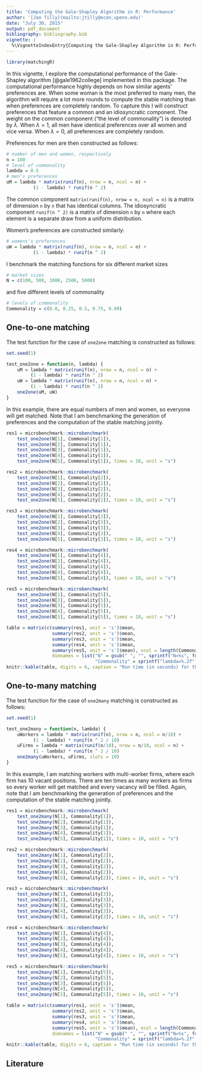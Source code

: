 ```yaml
---
title: 'Computing the Gale-Shapley Algorithm in R: Performance'
author: '[Jan Tilly](mailto:jtilly@econ.upenn.edu)'
date: "July 30, 2015"
output: pdf_document
bibliography: bibliography.bib
vignette: |
  %\VignetteIndexEntry{Computing the Gale-Shapley Algorithm in R: Performance} %\VignetteEngine{knitr::rmarkdown} \usepackage[utf8]{inputenc}
---
```


```r
library(matchingR)
```
In this vignette, I explore the computational performance of the Gale-Shapley algorithm [@gale1962college] implemented in this package.
The computational performance highly depends on how similar agents' preferences are. When some woman is the most preferred to many men,
the algorithm will require a lot more rounds to compute the stable matching than when preferences are completely random. To capture
this I will construct preferences that feature a common and an idiosyncratic component. The weight on the common component ("the level of commonality")
is denoted by $\lambda$. When $\lambda=1$, all men have identical preferences over all women and vice versa. When $\lambda=0$, all preferences are completely random.

Preferences for men are then constructed as follows:
```r
# number of men and women, respectively
n = 100
# level of commonality
lambda = 0.5
# men's preferences
uM = lambda * matrix(runif(n), nrow = n, ncol = n) +
          (1 - lambda) * runif(n ^ 2)
```
The common component `matrix(runif(n), nrow = n, ncol = n)` is a matrix
of dimension `n` by `n` that has identical columns. The idiosyncratic component `runif(n ^ 2)`
is a matrix of dimension `n` by `n` where each element is a separate draw from a uniform distribution. 

Women's preferences are constructed similarly:
```r
# womens's preferences
uW = lambda * matrix(runif(n), nrow = n, ncol = n) +
          (1 - lambda) * runif(n ^ 2)
```
I benchmark the matching functions for six different market sizes
```r
# market sizes
N = c(100, 500, 1000, 2500, 5000)
```
and five different levels of commonality
```r
# levels of commonality
Commonality = c(0.0, 0.25, 0.5, 0.75, 0.99)
```

## One-to-one matching
The test function for the case of `one2one` matching is constructed as follows:
```r
set.seed(1)

test_one2one = function(n, lambda) {
    uM = lambda * matrix(runif(n), nrow = n, ncol = n) +
         (1 - lambda) * runif(n ^ 2)
    uW = lambda * matrix(runif(n), nrow = n, ncol = n) +
         (1 - lambda) * runif(n ^ 2)
    one2one(uM, uW)
}
```
In this example, there are equal numbers of men and women, so everyone will get matched. Note that I am benchmarking the generation of preferences and the computation of the stable matching jointly.
```r
res1 = microbenchmark::microbenchmark(
    test_one2one(N[1], Commonality[1]),
    test_one2one(N[2], Commonality[1]),
    test_one2one(N[3], Commonality[1]),
    test_one2one(N[4], Commonality[1]),
    test_one2one(N[5], Commonality[1]), times = 10, unit = "s")

res2 = microbenchmark::microbenchmark(
    test_one2one(N[1], Commonality[2]),
    test_one2one(N[2], Commonality[2]),
    test_one2one(N[3], Commonality[2]),
    test_one2one(N[4], Commonality[2]),
    test_one2one(N[5], Commonality[2]), times = 10, unit = "s")

res3 = microbenchmark::microbenchmark(
    test_one2one(N[1], Commonality[3]),
    test_one2one(N[2], Commonality[3]),
    test_one2one(N[3], Commonality[3]),
    test_one2one(N[4], Commonality[3]),
    test_one2one(N[5], Commonality[3]), times = 10, unit = "s")

res4 = microbenchmark::microbenchmark(
    test_one2one(N[1], Commonality[4]),
    test_one2one(N[2], Commonality[4]),
    test_one2one(N[3], Commonality[4]),
    test_one2one(N[4], Commonality[4]),
    test_one2one(N[5], Commonality[4]), times = 10, unit = "s")

res5 = microbenchmark::microbenchmark(
    test_one2one(N[1], Commonality[5]),
    test_one2one(N[2], Commonality[5]),
    test_one2one(N[3], Commonality[5]),
    test_one2one(N[4], Commonality[5]),
    test_one2one(N[5], Commonality[5]), times = 10, unit = "s")
```

```r
table = matrix(c(summary(res1, unit = 's')$mean,
                 summary(res2, unit = 's')$mean,
                 summary(res3, unit = 's')$mean,
                 summary(res4, unit = 's')$mean,
                 summary(res5, unit = 's')$mean), ncol = length(Commonality), 
                 dimnames = list("N" = gsub(" ", "", sprintf("N=%s", format(N, big.mark = ","))), 
                                 "Commonality" = sprintf("lambda=%.2f" , Commonality)))
knitr::kable(table, digits = 6, caption = "Run time (in seconds) for the matching of men to women")
```

## One-to-many matching
The test function for the case of `one2many` matching is constructed as follows:
```r
set.seed(1)

test_one2many = function(n, lambda) {
    uWorkers = lambda * matrix(runif(n), nrow = n, ncol = n/10) +
          (1 - lambda) * runif(n ^ 2 / 10)
    uFirms = lambda * matrix(runif(n/10), nrow = n/10, ncol = n) +
          (1 - lambda) * runif(n ^ 2 / 10)
    one2many(uWorkers, uFirms, slots = 10)
}
```
In this example, I am matching workers with multi-worker firms, where each firm has 10 vacant positions. There are ten times as many workers as firms so every worker will get matched and every vacancy will be filled. Again, note that I am benchmarking the generation of preferences and the computation of the stable matching jointly.

```r
res1 = microbenchmark::microbenchmark(
    test_one2many(N[1], Commonality[1]),
    test_one2many(N[2], Commonality[1]),
    test_one2many(N[3], Commonality[1]),
    test_one2many(N[4], Commonality[1]),
    test_one2many(N[5], Commonality[1]), times = 10, unit = "s")

res2 = microbenchmark::microbenchmark(
    test_one2many(N[1], Commonality[2]),
    test_one2many(N[2], Commonality[2]),
    test_one2many(N[3], Commonality[2]),
    test_one2many(N[4], Commonality[2]),
    test_one2many(N[5], Commonality[2]), times = 10, unit = "s")

res3 = microbenchmark::microbenchmark(
    test_one2many(N[1], Commonality[3]),
    test_one2many(N[2], Commonality[3]),
    test_one2many(N[3], Commonality[3]),
    test_one2many(N[4], Commonality[3]),
    test_one2many(N[5], Commonality[3]), times = 10, unit = "s")

res4 = microbenchmark::microbenchmark(
    test_one2many(N[1], Commonality[4]),
    test_one2many(N[2], Commonality[4]),
    test_one2many(N[3], Commonality[4]),
    test_one2many(N[4], Commonality[4]),
    test_one2many(N[5], Commonality[4]), times = 10, unit = "s")

res5 = microbenchmark::microbenchmark(
    test_one2many(N[1], Commonality[5]),
    test_one2many(N[2], Commonality[5]),
    test_one2many(N[3], Commonality[5]),
    test_one2many(N[4], Commonality[5]),
    test_one2many(N[5], Commonality[5]), times = 10, unit = "s")
```

```r
table = matrix(c(summary(res1, unit = 's')$mean,
                 summary(res2, unit = 's')$mean,
                 summary(res3, unit = 's')$mean,
                 summary(res4, unit = 's')$mean,
                 summary(res5, unit = 's')$mean), ncol = length(Commonality), 
                 dimnames = list("N" = gsub(" ", "", sprintf("N=%s", format(N, big.mark = ","))), 
                                 "Commonality" = sprintf("lambda=%.2f" , Commonality)))
knitr::kable(table, digits = 6, caption = "Run time (in seconds) for the matching of workers to multi-worker firms.")
```

## Literature
